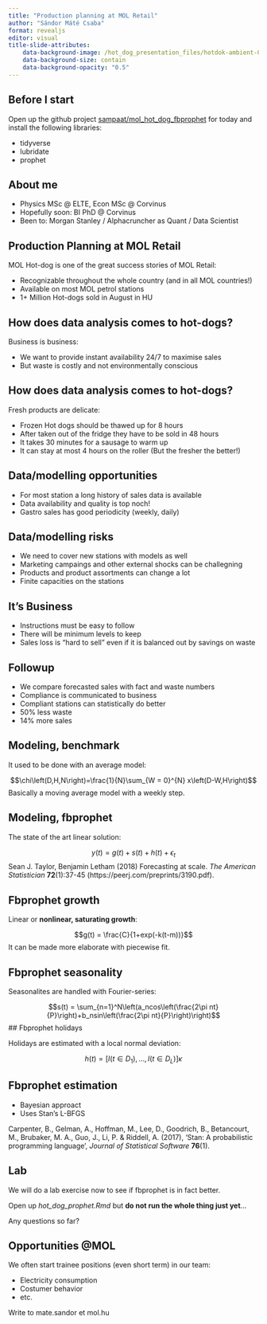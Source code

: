 ```yaml
---
title: "Production planning at MOL Retail"
author: "Sándor Máté Csaba"
format: revealjs
editor: visual
title-slide-attributes:
    data-background-image: /hot_dog_presentation_files/hotdok-ambient-0-00-00-00.jpg
    data-background-size: contain
    data-background-opacity: "0.5"
---
```


## Before I start

Open up the github project [sampaat/mol_hot_dog_fbprophet](https://github.com/sampaat/mol_hot_dog_fbprophet) for today and install the following libraries:

-   tidyverse
-   lubridate
-   prophet

## About me

-   Physics MSc \@ ELTE, Econ MSc \@ Corvinus
-   Hopefully soon: BI PhD \@ Corvinus
-   Been to: Morgan Stanley / Alphacruncher as Quant / Data Scientist

## Production Planning at MOL Retail

MOL Hot-dog is one of the great success stories of MOL Retail:

-   Recognizable throughout the whole country (and in all MOL countries!)
-   Available on most MOL petrol stations
-   1+ Million Hot-dogs sold in August in HU

## How does data analysis comes to hot-dogs?

Business is business:

-   We want to provide instant availability 24/7 to maximise sales
-   But waste is costly and not environmentally conscious

## How does data analysis comes to hot-dogs?

Fresh products are delicate:

-   Frozen Hot dogs should be thawed up for 8 hours
-   After taken out of the fridge they have to be sold in 48 hours
-   It takes 30 minutes for a sausage to warm up
-   It can stay at most 4 hours on the roller (But the fresher the better!)

## Data/modelling opportunities

-   For most station a long history of sales data is available
-   Data availability and quality is top noch!
-   Gastro sales has good periodicity (weekly, daily)

## Data/modelling risks

-   We need to cover new stations with models as well
-   Marketing campaings and other external shocks can be challegning
-   Products and product assortments can change a lot
-   Finite capacities on the stations

## It's Business

-   Instructions must be easy to follow
-   There will be minimum levels to keep
-   Sales loss is "hard to sell" even if it is balanced out by savings on waste

## Followup

-   We compare forecasted sales with fact and waste numbers
-   Compliance is communicated to business
-   Compliant stations can statistically do better
-   50% less waste
-   14% more sales

## Modeling, benchmark

It used to be done with an average model:

$$\chi\left(D,H,N\right)=\frac{1}{N}\sum_{W = 0}^{N} x\left(D-W,H\right)$$ Basically a moving average model with a weekly step.

## Modeling, fbprophet

The state of the art linear solution:

$$y(t) = g(t) + s(t) + h(t) + \epsilon_t$$ Sean J. Taylor, Benjamin Letham (2018) Forecasting at scale. *The American Statistician* **72**(1):37-45 (https://peerj.com/preprints/3190.pdf).

## Fbprophet growth

Linear or **nonlinear, saturating growth**:

$$g(t) = \frac{C}{1+exp(-k(t-m))}$$ It can be made more elaborate with piecewise fit.

## Fbprophet seasonality

Seasonalites are handled with Fourier-series:

$$s(t) = \sum_{n=1}^N\left(a_ncos\left(\frac{2\pi nt}{P}\right)+b_nsin\left(\frac{2\pi nt}{P}\right)\right)$$ \## Fbprophet holidays

Holidays are estimated with a local normal deviation:

$$h(t) = \left[I(t \in D_1),\dots,I(t \in D_L)\right]\kappa$$

## Fbprophet estimation

-   Bayesian approact
-   Uses Stan's L-BFGS

Carpenter, B., Gelman, A., Hoffman, M., Lee, D., Goodrich, B., Betancourt, M., Brubaker, M. A., Guo, J., Li, P. & Riddell, A. (2017), 'Stan: A probabilistic programming language', *Journal of Statistical Software* **76**(1).

## Lab

We will do a lab exercise now to see if fbprophet is in fact better.

Open up *hot_dog_prophet.Rmd* but **do not run the whole thing just yet**...

Any questions so far?

## Opportunities @MOL

We often start trainee positions (even short term) in our team:

-   Electricity consumption
-   Costumer behavior
-   etc.

Write to mate.sandor et mol.hu

